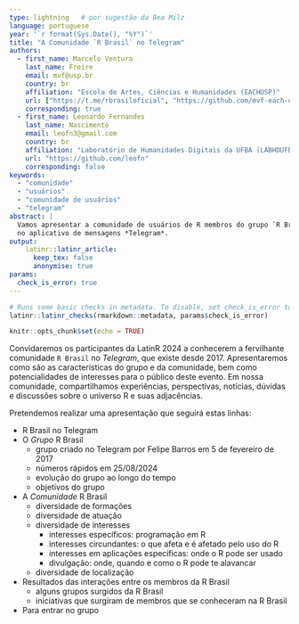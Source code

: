 ```yaml
---
type: lightning   # por sugestão da Bea Milz
language: portuguese
year: '`r format(Sys.Date(), "%Y")`' 
title: "A Comunidade `R Brasil` no Telegram"
authors:
  - first_name: Marcelo Ventura
    last_name: Freire
    email: mvf@usp.br
    country: br
    affiliation: "Escola de Artes, Ciências e Humanidades (EACHUSP)"
    url: ["https://t.me/rbrasiloficial", "https://github.com/mvf-each-usp"]
    corresponding: true
  - first_name: Leonardo Fernandes 
    last_name: Nascimento
    email: leofn3@gmail.com
    country: br
    affiliation: "Laboratório de Humanidades Digitais da UFBA (LABHDUFBA)"
    url: "https://github.com/leofn"
    corresponding: false
keywords: 
  - "comunidade"
  - "usuários"
  - "comunidade de usuários"
  - "telegram"
abstract: |
  Vamos apresentar a comunidade de usuários de R membros do grupo `R Brasil` 
  no aplicativo de mensagens *Telegram*.
output: 
    latinr::latinr_article:
      keep_tex: false
      anonymise: true
params: 
  check_is_error: true
---
```


```r
# Runs some basic checks in metadata. To disable, set check_is_error to FALSE
latinr::latinr_checks(rmarkdown::metadata, params$check_is_error)
```

```r
knitr::opts_chunk$set(echo = TRUE)
```


Convidaremos os participantes da LatinR 2024 a conhecerem a fervilhante comunidade 
`R Brasil` no *Telegram*, que existe desde 2017. Apresentaremos como são as 
características do grupo e da comunidade, bem como potencialidades de interesses 
para o público deste evento. Em nossa comunidade, compartilhamos experiências, 
perspectivas, notícias, dúvidas e discussões sobre o universo R e suas adjacências.

Pretendemos realizar uma apresentação que seguirá estas linhas:

- R Brasil no Telegram
- O *Grupo* R Brasil
    - grupo criado no Telegram por Felipe Barros em 5 de fevereiro de 2017
    - números rápidos em 25/08/2024
    - evolução do grupo ao longo do tempo
    - objetivos do grupo
- A *Comunidade* R Brasil
    - diversidade de formações 
    - diversidade de atuação 
    - diversidade de interesses
        - interesses específicos: programação em R
        - interesses circundantes: o que afeta e é afetado pelo uso do R
        - interesses em aplicações específicas: onde o R pode ser usado
        - divulgação: onde, quando e como o R pode te alavancar
    - diversidade de localização
- Resultados das interações entre os membros da R Brasil
    - alguns grupos surgidos da R Brasil 
    - iniciativas que surgiram de membros que se conheceram na R Brasil
- Para entrar no grupo
